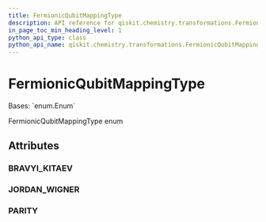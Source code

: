 ```yaml
---
title: FermionicQubitMappingType
description: API reference for qiskit.chemistry.transformations.FermionicQubitMappingType
in_page_toc_min_heading_level: 1
python_api_type: class
python_api_name: qiskit.chemistry.transformations.FermionicQubitMappingType
---
```


# FermionicQubitMappingType

<Class id="qiskit.chemistry.transformations.FermionicQubitMappingType" isDedicatedPage={true} github="https://github.com/qiskit-community/qiskit-aqua/tree/stable/0.9/qiskit/chemistry/transformations/fermionic_transformation.py" signature="FermionicQubitMappingType(value)" modifiers="class">
  Bases: `enum.Enum`

  FermionicQubitMappingType enum

  ## Attributes

  ### BRAVYI\_KITAEV

  <Attribute id="qiskit.chemistry.transformations.FermionicQubitMappingType.BRAVYI_KITAEV" attributeValue="'bravyi_kitaev'" />

  ### JORDAN\_WIGNER

  <Attribute id="qiskit.chemistry.transformations.FermionicQubitMappingType.JORDAN_WIGNER" attributeValue="'jordan_wigner'" />

  ### PARITY

  <Attribute id="qiskit.chemistry.transformations.FermionicQubitMappingType.PARITY" attributeValue="'parity'" />
</Class>

